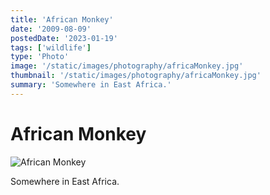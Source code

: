 ```yaml
---
title: 'African Monkey'
date: '2009-08-09'
postedDate: '2023-01-19'
tags: ['wildlife']
type: 'Photo'
image: '/static/images/photography/africaMonkey.jpg'
thumbnail: '/static/images/photography/africaMonkey.jpg'
summary: 'Somewhere in East Africa.'
---
```


# African Monkey

![African Monkey](/static/images/photography/africaMonkey.jpg)

Somewhere in East Africa.